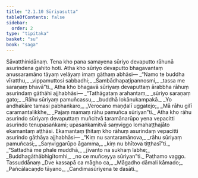 ```yaml
---
title: "2.1.10 Sūriyasutta"
tableOfContents: false
sidebar:
  order: 2
type: "tipitaka"
basket: "su"
book: "saga"
---
```



<DynamicBreadcrumb />

<Division number="91" book="saga">

<Paragraph number="419" book="saga">
Sāvatthinidānaṃ. Tena kho pana samayena sūriyo devaputto rāhunā asurindena gahito hoti. Atha kho sūriyo devaputto bhagavantaṃ anussaramāno tāyaṃ velāyaṃ imaṃ gāthaṃ abhāsi—
</Paragraph>

<Paragraph number="420" type="verses" book="saga">
_“Namo te buddha vīratthu,_  
_vippamuttosi sabbadhi;_  
_Sambādhapaṭipannosmi,_  
_tassa me saraṇaṃ bhavā”ti._  

</Paragraph>

<Paragraph number="421" book="saga">
Atha kho bhagavā sūriyaṃ devaputtaṃ ārabbha rāhuṃ asurindaṃ gāthāhi ajjhabhāsi—
</Paragraph>

<Paragraph number="422" type="verses" book="saga">
_“Tathāgataṃ arahantaṃ,_  
_sūriyo saraṇaṃ gato;_  
_Rāhu sūriyaṃ pamuñcassu,_  
_buddhā lokānukampakā._  

</Paragraph>

<Paragraph number="423" type="verses" book="saga">
_Yo andhakāre tamasi pabhaṅkaro,_  
_Verocano maṇḍalī uggatejo;_  
_Mā rāhu gilī caramantalikkhe,_  
_Pajaṃ mamaṃ rāhu pamuñca sūriyan”ti._  

</Paragraph>

<Paragraph number="424" book="saga">
Atha kho rāhu asurindo sūriyaṃ devaputtaṃ muñcitvā taramānarūpo yena vepacitti asurindo tenupasaṅkami; upasaṅkamitvā saṃviggo lomahaṭṭhajāto ekamantaṃ aṭṭhāsi. Ekamantaṃ ṭhitaṃ kho rāhuṃ asurindaṃ vepacitti asurindo gāthāya ajjhabhāsi—
</Paragraph>

<Paragraph number="425" type="verses" book="saga">
_“Kiṃ nu santaramānova,_  
_rāhu sūriyaṃ pamuñcasi;_  
_Saṃviggarūpo āgamma,_  
_kiṃ nu bhītova tiṭṭhasī”ti._  

</Paragraph>

<Paragraph number="426" type="verses" book="saga">
_“Sattadhā me phale muddhā,_  
_jīvanto na sukhaṃ labhe;_  
_Buddhagāthābhigītomhi,_  
_no ce muñceyya sūriyan”ti._  


</Paragraph>
</Division>

<Paragraph number="427" type="center" book="saga">
Paṭhamo vaggo.



</Paragraph>

<Paragraph number="428" type="center" book="saga">
Tassuddānaṃ


</Paragraph>

<Paragraph number="429" type="verses" book="saga">
_Dve kassapā ca māgho ca,_  
_Māgadho dāmali kāmado;_  
_Pañcālacaṇḍo tāyano,_  
_Candimasūriyena te dasāti._
</Paragraph>